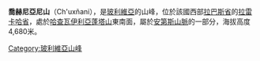{{Coord|15|45|52|S|68|30|6|W|display=title}}

'''喬赫尼亞尼山'''（Ch'uxñani），是[[玻利維亞|玻利維亞]]的山峰，位於該國西部[[拉巴斯省|拉巴斯省]]的[[拉雷卡哈省|拉雷卡哈省]]，處於[[哈查瓦伊利亞蓬塔山|哈查瓦伊利亞蓬塔山]]東南面，屬於[[安第斯山脈|安第斯山脈]]的一部分，海拔高度4,680米。

{{Bolivia-geo-stub}}
[[Category:玻利維亞山峰|Category:玻利維亞山峰]]